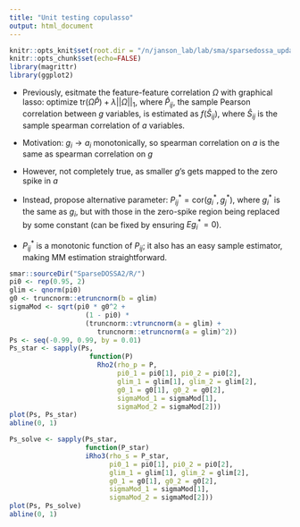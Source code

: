 ```yaml
---
title: "Unit testing copulasso"
output: html_document
---
```


```r
knitr::opts_knit$set(root.dir = "/n/janson_lab/lab/sma/sparsedossa_update/")
knitr::opts_chunk$set(echo=FALSE)
library(magrittr)
library(ggplot2)
```

* Previously, esitmate the feature-feature correlation $\Omega$ with 
  graphical lasso: optimize $\text{tr}(\Omega \hat{P}) + \lambda ||\Omega||_1$, 
  where $\hat{P}_{ij}$, the sample Pearson correlation between $g$ variables, 
  is estimated as
  $f(\hat{S}_{ij})$, where $\hat{S}_{ij}$ is the sample spearman correlation of
  $a$ variables.

* Motivation: $g_i \rightarrow a_i$ monotonically, so spearman correlation on $a$
  is the same as spearman correlation on $g$
  
* However, not completely true, as smaller $g$'s gets mapped to the zero spike 
  in $a$
  
* Instead, propose alternative parameter: $P^*_{ij} = \text{cor}(g_i^*, g_j^*)$,
  where $g_i^*$ is the same as $g_i$, but with those in the zero-spike region being
  replaced by some constant (can be fixed by ensuring $E g_i^* = 0$).
  
* $P^*_{ij}$ is a monotonic function of $P_{ij}$; it also has an easy sample estimator,
  making MM estimation straightforward.
  
```r
smar::sourceDir("SparseDOSSA2/R/")
pi0 <- rep(0.95, 2)
glim <- qnorm(pi0)
g0 <- truncnorm::etruncnorm(b = glim)
sigmaMod <- sqrt(pi0 * g0^2 + 
                   (1 - pi0) * 
                   (truncnorm::vtruncnorm(a = glim) + 
                      truncnorm::etruncnorm(a = glim)^2))
Ps <- seq(-0.99, 0.99, by = 0.01)
Ps_star <- sapply(Ps,
                    function(P)
                      Rho2(rho_p = P,
                           pi0_1 = pi0[1], pi0_2 = pi0[2],
                           glim_1 = glim[1], glim_2 = glim[2],
                           g0_1 = g0[1], g0_2 = g0[2],
                           sigmaMod_1 = sigmaMod[1], 
                           sigmaMod_2 = sigmaMod[2]))
plot(Ps, Ps_star)
abline(0, 1)

Ps_solve <- sapply(Ps_star, 
                   function(P_star)
                   iRho3(rho_s = P_star,
                         pi0_1 = pi0[1], pi0_2 = pi0[2],
                         glim_1 = glim[1], glim_2 = glim[2],
                         g0_1 = g0[1], g0_2 = g0[2],
                         sigmaMod_1 = sigmaMod[1], 
                         sigmaMod_2 = sigmaMod[2]))
plot(Ps, Ps_solve)
abline(0, 1)
```